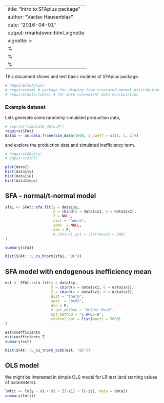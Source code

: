 ---
title: "Intro to SFAplus package"
author: "Vaclav Hausenblas"
date: "2016-04-01"
output: rmarkdown::html_vignette
vignette: >
  %\VignetteIndexEntry{Vignette Title}
  %\VignetteEngine{knitr::rmarkdown}
  %\VignetteEncoding{UTF-8}
  ---
  
  This document shows and test basic routines of SFAplus package.
  
  ```r
# require(SFAplus)
# require(msm) # package for drawing from truncated-normal distribution
# require(data.table) # for more convenient data manipulation
```


### Example dataset

Lets generate some randomly simulated production data,

```r
# source("simulate_data.R")
require(SFAt)
data1 <- as.data.frame(sim_data(1000, z_coeff = c(15, 1, 1)))

```

and explore the production data and simulated inefficiency term.

```r
# require(GGally)
# ggpairs(dtDT)

plot(data1)
hist(data1$y)
hist(data1$u)
hist(data1$eps)

```
## SFA -- normal/t-normal model

```r

sfa1 <- SFAt::sfa.fit(y = data1$y,
                      X = cbind(a = data1$x1, b = data1$x2),
                      Z = NULL,    
                      dist = "hnorm",
                      spec  = NULL,
                      deb = F,
                      # control_opt = list(maxit = 300)
)

summary(sfa1)
```


```r
hist(SFAt:::u_cs_hnorm(sfa1, "BC"))
```


## SFA model with endogenous inefficiency mean 

```r

est <- SFAt::sfa.fit(y = data1$y,
                     X = cbind(a = data1$x1, b = data1$x2),
                     Z = cbind(c = data1$z1, d = data1$z2),
                     dist = "tnorm",
                     spec  = "bc95",
                     deb = F,
                     # opt_method = "Nelder-Mead",
                     opt_method = "L-BFGS-B",
                     control_opt = list(maxit = 5000)
)

est$coefficients
est$coefficients_Z
summary(est)
```

```r
hist(SFAt:::u_cs_tnorm_bc95(est, "BC"))
```


## OLS model

We might be interested in simple OLS model for LR test (and starting values of parameters).

```r

lmfit <- lm(y ~ x1 + x2 + I(-z1) + I(-z2), data = data1)
summary(lmfit)

```


